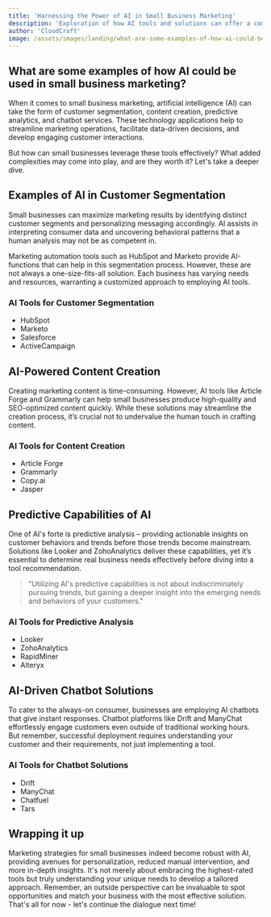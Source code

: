 ```yaml
---
title: 'Harnessing the Power of AI in Small Business Marketing'
description: 'Exploration of how AI tools and solutions can offer a competitive edge to small businesses, particularly within the marketing realm.'
author: 'CloudCraft'
image: /assets/images/landing/what-are-some-examples-of-how-ai-could-be-used-in-marketing.jpg
---
```


## What are some examples of how AI could be used in small business marketing?

When it comes to small business marketing, artificial intelligence (AI) can take the form of customer segmentation, content creation, predictive analytics, and chatbot services. These technology applications help to streamline marketing operations, facilitate data-driven decisions, and develop engaging customer interactions. 

But how can small businesses leverage these tools effectively? What added complexities may come into play, and are they worth it? Let's take a deeper dive.

<ServicesBlurb />

## Examples of AI in Customer Segmentation

Small businesses can maximize marketing results by identifying distinct customer segments and personalizing messaging accordingly. AI assists in interpreting consumer data and uncovering behavioral patterns that a human analysis may not be as competent in.

Marketing automation tools such as HubSpot and Marketo provide AI-functions that can help in this segmentation process. However, these are not always a one-size-fits-all solution. Each business has varying needs and resources, warranting a customized approach to employing AI tools.

### AI Tools for Customer Segmentation

 * HubSpot
 * Marketo
 * Salesforce
 * ActiveCampaign

## AI-Powered Content Creation

Creating marketing content is time-consuming. However, AI tools like Article Forge and Grammarly can help small businesses produce high-quality and SEO-optimized content quickly. While these solutions may streamline the creation process, it’s crucial not to undervalue the human touch in crafting content.

### AI Tools for Content Creation

 * Article Forge
 * Grammarly
 * Copy.ai
 * Jasper

<GetStartedBlurb />

## Predictive Capabilities of AI

One of AI's forte is predictive analysis – providing actionable insights on customer behaviors and trends before those trends become mainstream. Solutions like Looker and ZohoAnalytics deliver these capabilities, yet it’s essential to determine real business needs effectively before diving into a tool recommendation.

<blockquote>
"Utilizing AI's predictive capabilities is not about indiscriminately pursuing trends, but gaining a deeper insight into the emerging needs and behaviors of your customers."
</blockquote>

### AI Tools for Predictive Analysis

 * Looker
 * ZohoAnalytics
 * RapidMiner
 * Alteryx

## AI-Driven Chatbot Solutions

To cater to the always-on consumer, businesses are employing AI chatbots that give instant responses. Chatbot platforms like Drift and ManyChat effortlessly engage customers even outside of traditional working hours. But remember, successful deployment requires understanding your customer and their requirements, not just implementing a tool.

### AI Tools for Chatbot Solutions

 * Drift
 * ManyChat
 * Chatfuel
 * Tars

## Wrapping it up

Marketing strategies for small businesses indeed become robust with AI, providing avenues for personalization, reduced manual intervention, and more in-depth insights. It's not merely about embracing the highest-rated tools but truly understanding your unique needs to develop a tailored approach. Remember, an outside perspective can be invaluable to spot opportunities and match your business with the most effective solution. That's all for now - let's continue the dialogue next time!
